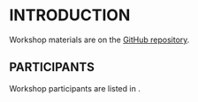 # INTRODUCTION

Workshop materials are on the [GitHub repository](https://github.com/pbs-assess/TTTworkshop).

## PARTICIPANTS

Workshop participants are listed in \autoref{tabParticipants}.

\begin{table}
\centering
\caption[Workshop participants]{Participants in the {TESA} workshop on tools for transparent, traceable, and transferable assessments.
Legend: chair, C; and instructor, I}
```r
# Import participant table and format for latex
participants <- read_csv( file="../tables/Participants.csv", col_names=TRUE,
  col_types=cols(), na=" " ) #%>%
# arrange( Region, Name ) %>%
kable( participants, booktabs=TRUE, linesep="", format="latex", escape=FALSE,
  align=c("l", "l", "c", "c", "c", "c") ) %>%
  row_spec( 0, bold=TRUE ) %>%
  add_header_above( c(" ", " ", "Day"=4), bold=TRUE )
```
\label{tabParticipants}
\end{table}
